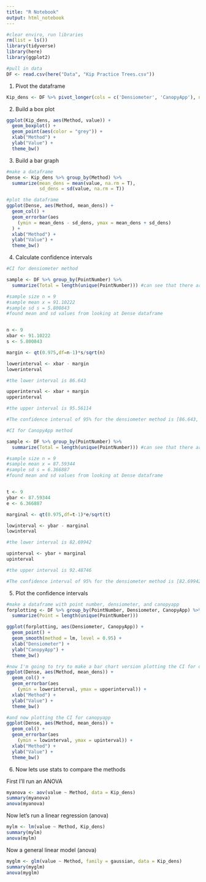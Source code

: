 ```yaml
---
title: "R Notebook"
output: html_notebook
---
```


```r
#clear enviro, run libraries
rm(list = ls())
library(tidyverse)
library(here)
library(ggplot2)
```


```r
#pull in data
DF <- read.csv(here("Data", "Kip Practice Trees.csv"))
```


1. Pivot the dataframe
```r
Kip_dens <- DF %>% pivot_longer(cols = c('Densiometer', 'CanopyApp'), names_to = "Method")
```



2. Build a box plot

```r
ggplot(Kip_dens, aes(Method, value)) +
  geom_boxplot() +
  geom_point(aes(color = "grey")) +
  xlab("Method") +
  ylab("Value") +
  theme_bw()
```


3. Build a bar graph
```r
#make a dataframe
Dense <- Kip_dens %>% group_by(Method) %>%
  summarize(mean_dens = mean(value, na.rm = T),
            sd_dens = sd(value, na.rm = T))
```

```r
#plot the dataframe
ggplot(Dense, aes(Method, mean_dens)) +
  geom_col() +
  geom_errorbar(aes
    (ymin = mean_dens - sd_dens, ymax = mean_dens + sd_dens)
  ) +
  xlab("Method") +
  ylab("Value") +
  theme_bw()
```

4. Calculate confidence intervals

```r
#CI for densiometer method

sample <- DF %>% group_by(PointNumber) %>%
  summarize(Total = length(unique(PointNumber))) #can see that there are 9 points, so that means the sample size is 9

#sample size n = 9 
#sample mean x = 91.10222
#sample sd s = 5.800843 
#found mean and sd values from looking at Dense dataframe 


n <- 9
xbar <- 91.10222
s <- 5.800843

margin <- qt(0.975,df=n-1)*s/sqrt(n)

lowerinterval <- xbar - margin
lowerinterval 

#the lower interval is 86.643

upperinterval <- xbar + margin
upperinterval 

#the upper interval is 95.56114

#The confidence interval of 95% for the densiometer method is [86.643, 95.56114]
```


```r
#CI for CanopyApp method

sample <- DF %>% group_by(PointNumber) %>%
  summarize(Total = length(unique(PointNumber))) #can see that there are 9 points, so that means the sample size is 9

#sample size n = 9 
#sample mean x = 87.59344
#sample sd s = 6.366887
#found mean and sd values from looking at Dense dataframe 


t <- 9
ybar <- 87.59344
e <- 6.366887

marginal <- qt(0.975,df=t-1)*e/sqrt(t)

lowinterval <- ybar - marginal
lowinterval 

#the lower interval is 82.69942

upinterval <- ybar + marginal
upinterval 

#the upper interval is 92.48746

#The confidence interval of 95% for the densiometer method is [82.69942, 92.48746]
```

5. Plot the confidence intervals
```r
#make a dataframe with point number, densiometer, and canopyapp
forplotting <- DF %>% group_by(PointNumber, Densiometer, CanopyApp) %>%
  summarize(Point = length(unique(PointNumber)))
```



```r
ggplot(forplotting, aes(Densiometer, CanopyApp)) +
  geom_point() +
  geom_smooth(method = lm, level = 0.95) +
  xlab("Densiometer") +
  ylab("CanopyApp") +
  theme_bw()
```

```r
#now I'm going to try to make a bar chart version plotting the CI for densiometer
ggplot(Dense, aes(Method, mean_dens)) +
  geom_col() +
  geom_errorbar(aes
    (ymin = lowerinterval, ymax = upperinterval)) +
  xlab("Method") +
  ylab("Value") +
  theme_bw()
```

```r
#and now plotting the CI for canopyapp
ggplot(Dense, aes(Method, mean_dens)) +
  geom_col() +
  geom_errorbar(aes
    (ymin = lowinterval, ymax = upinterval)) +
  xlab("Method") +
  ylab("Value") +
  theme_bw()
```


6. Now lets use stats to compare the methods 

First I'll run an ANOVA
```r
myanova <- aov(value ~ Method, data = Kip_dens)
summary(myanova)
anova(myanova)
```


Now let's run a linear regression (anova)
```r
mylm <- lm(value ~ Method, Kip_dens)
summary(mylm)
anova(mylm)
```

Now a general linear model (anova)
```r
myglm <- glm(value ~ Method, family = gaussian, data = Kip_dens)
summary(myglm)
anova(myglm)
```




